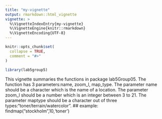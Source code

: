 ```yaml
---
title: "my-vignette"
output: rmarkdown::html_vignette
vignette: >
  %\VignetteIndexEntry{my-vignette}
  %\VignetteEngine{knitr::rmarkdown}
  %\VignetteEncoding{UTF-8}
---
```


```r
knitr::opts_chunk$set(
  collapse = TRUE,
  comment = "#>"
)
```

```r
library(lab5group5)
```
This vignette summaries the functions in package lab5Group05.
The function has 3 parameters:name, zoom_l, map_type.
The parameter name should be a character which is the name of a location.
The parameter zoom_l should be a number which is an integer between 3 to 21.
The parameter maptype should be a character out of three types:"toner/terrain/watercolor".
## example:
findmap("stockholm",10,'toner')
